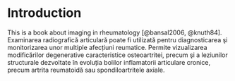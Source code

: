# Introduction

This is a book about imaging in rheumatology [@bansal2006, @knuth84]. 
Examinarea radiografică articulară poate fi utilizată pentru diagnosticarea şi monitorizarea unor multiple afecțiuni reumatice. Permite vizualizarea modificărilor degenerative caracteristice osteoartritei, precum şi a leziunilor structurale dezvoltate în evoluția bolilor inflamatorii articulare cronice, precum artrita reumatoidă sau spondiloartritele axiale.
